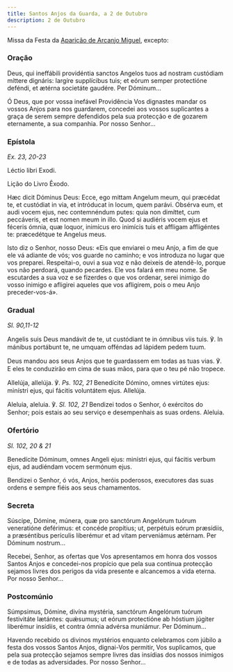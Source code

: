 ```yaml
---
title: Santos Anjos da Guarda, a 2 de Outubro
description: 2 de Outubro
---
```


Missa da Festa da [Aparição de Arcanjo Miguel](/missal/santos/05-08), excepto:

### Oração

<div class="side-by-side not-content">

Deus, qui ineffábili providéntia sanctos Angelos tuos ad nostram custódiam
    míttere dignáris: largíre supplícibus tuis; et eórum semper protectióne
    deféndi, et ætérna societáte gaudére. Per Dóminum...

Ó Deus, que por vossa inefável Providência Vos dignastes mandar os vossos
    Anjos para nos guardarem, concedei aos vossos suplicantes a graça de serem
    sempre defendidos pela sua protecção e de gozarem eternamente, a sua
    companhia. Por nosso Senhor...

</div>

### Epístola

<em>Ex. 23, 20-23</em>

<div class="side-by-side not-content">

Léctio libri Exodi.

Lição do Livro Êxodo.

Hæc dicit Dóminus Deus: Ecce, ego mittam Angelum meum, qui præcédat te, et
    custódiat in via, et intróducat in locum, quem parávi. Obsérva eum, et audi
    vocem ejus, nec contemnéndum putes: quia non dimíttet, cum peccáveris, et
    est nomen meum in illo. Quod si audiéris vocem ejus et féceris ómnia, quæ
    loquor, inimícus ero inimícis tuis et affligam affligéntes te: præcedétque
    te Angelus meus.

Isto diz o Senhor, nosso Deus: «Eis que enviarei o meu Anjo, a fim de que
    ele vá adiante de vós; vos guarde no caminho; e vos introduza no lugar que
    vos preparei. Respeitai-o, ouvi a sua voz e não deixeis de atendê-lo, porque
    vos não perdoará, quando pecardes. Ele vos falará em meu nome. Se escutardes
    a sua voz e se fizerdes o que vos ordenar, serei inimigo do vosso inimigo e
    afligirei aqueles que vos afligirem, pois o meu Anjo preceder-vos-á».

</div>

### Gradual

<em>Sl. 90,11-12</em>

<div class="side-by-side not-content">

Angelis suis Deus mandávit de te, ut custódiant te in ómnibus viis tuis. ℣.
    In mánibus portábunt te, ne umquam offéndas ad lápidem pedem tuum.

Deus mandou aos seus Anjos que te guardassem em todas as tuas vias. ℣. E
    eles te conduzirão em cima de suas mãos, para que o teu pé não tropece.

Allelúja, allelúja. ℣. <em>Ps. 102, 21</em> Benedícite Dómino, omnes
    virtútes ejus: minístri ejus, qui fácitis voluntátem ejus. Allelúja.

Aleluia, aleluia. ℣. <em>Sl. 102, 21</em> Bendizei todos o Senhor, ó
    exércitos do Senhor; pois estais ao seu serviço e desempenhais as suas
    ordens. Aleluia.

</div>

### Ofertório

<em>Sl. 102, 20 & 21</em>

<div class="side-by-side not-content">

Benedícite Dóminum, omnes Angeli ejus: minístri ejus, qui fácitis verbum
    ejus, ad audiéndam vocem sermónum ejus.

Bendizei o Senhor, ó vós, Anjos, heróis poderosos, executores das suas
    ordens e sempre fiéis aos seus chamamentos.

</div>

### Secreta

<div class="side-by-side not-content">

Súscipe, Dómine, múnera, quæ pro sanctórum Angelórum tuórum veneratióne
    deférimus: et concéde propítius; ut, perpétuis eórum præsídiis, a
    præséntibus perículis liberémur et ad vitam perveniámus ætérnam. Per Dóminum
    nostrum...

Recebei, Senhor, as ofertas que Vos apresentamos em honra dos vossos Santos
    Anjos e concedei-nos propício que pela sua contínua protecção sejamos livres
    dos perigos da vida presente e alcancemos a vida eterna. Por nosso Senhor...

</div>

### Postcomúnio

<div class="side-by-side not-content">

Súmpsimus, Dómine, divína mystéria, sanctórum Angelórum tuórum festivitáte
    lætántes: quǽsumus; ut eórum protectióne ab hóstium júgiter liberémur
    insídiis, et contra ómnia advérsa muniámur. Per Dóminum...

Havendo recebido os divinos mystérios enquanto celebramos com júbilo a festa
    dos vossos Santos Anjos, dignai-Vos permitir, Vos suplicamos, que pela sua
    protecção sejamos sempre livres das insídias dos nossos inimigos e de todas
    as adversidades. Por nosso Senhor...

</div>

